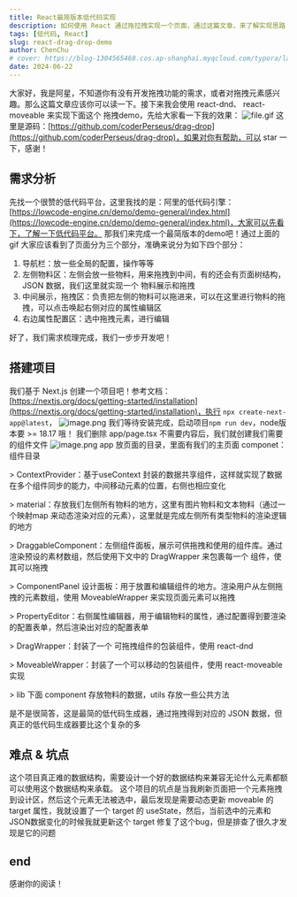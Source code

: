 ```yaml
---
title: React最简版本低代码实现
description: 如何使用 React 通过拖拉拽实现一个页面，通过这篇文章，来了解实现思路
tags: [低代码, React]
slug: react-drag-drop-demo
author: ChenChu
# cover: https://blog-1304565468.cos.ap-shanghai.myqcloud.com/typora/laugh.png
date: 2024-06-22
---
```


大家好，我是阿星，不知道你有没有开发拖拽功能的需求，或者对拖拽元素感兴趣。那么这篇文章应该你可以读一下。接下来我会使用 react-dnd、 react-moveable 来实现下面这个 拖拽demo，先给大家看一下我的效果：
![file.gif](https://blog-1304565468.cos.ap-shanghai.myqcloud.com/typora/1718442022534-e6d1c040-a2e7-4012-aaef-34d1565d43b5.gif)
这里是源码：[https://github.com/coderPerseus/drag-drop](https://github.com/coderPerseus/drag-drop)，如果对你有帮助，可以 star 一下，感谢！

## 需求分析

先找一个很赞的低代码平台，这里我找的是：阿里的低代码引擎：[https://lowcode-engine.cn/demo/demo-general/index.html](https://lowcode-engine.cn/demo/demo-general/index.html)，大家可以先看下，了解一下低代码平台。
那我们来完成一个最简版本的demo吧！通过上面的gif 大家应该看到了页面分为三个部分，准确来说分为如下四个部分：

1. 导航栏：放一些全局的配置，操作等等
2. 左侧物料区：左侧会放一些物料，用来拖拽到中间，有的还会有页面树结构，JSON 数据，我们这里就实现一个 物料展示和拖拽
3. 中间展示，拖拽区：负责把左侧的物料可以拖进来，可以在这里进行物料的拖拽，可以点击唤起右侧对应的属性编辑区
4. 右边属性配置区：选中拖拽元素，进行编辑

好了，我们需求梳理完成，我们一步步开发吧！

## 搭建项目

我们基于 Next.js 创建一个项目吧！参考文档：[https://nextjs.org/docs/getting-started/installation](https://nextjs.org/docs/getting-started/installation)，执行 `npx create-next-app@latest`，
![image.png](https://blog-1304565468.cos.ap-shanghai.myqcloud.com/work/1718019389894-b6990624-c97b-4070-b487-71f25344d124.png)
我们等待安装完成，启动项目`npm run dev`，node版本要 >= 18.17 哦！
我们删除 app/page.tsx 不需要内容后，我们就创建我们需要的组件文件
![image.png](https://blog-1304565468.cos.ap-shanghai.myqcloud.com/typora/1718452836796-0bcab620-b6fc-4834-b745-b4fe298d663a.png)
app 放页面的目录，里面有我们的主页面
componet：组件目录

\> ContextProvider：基于useContext 封装的数据共享组件，这样就实现了数据在多个组件同步的能力，中间移动元素的位置，右侧也相应变化

\> material：存放我们左侧所有物料的地方，这里有图片物料和文本物料（通过一个映射map 来动态渲染对应的元素），这里就是完成左侧所有类型物料的渲染逻辑的地方

\> DraggableComponent：左侧组件面板，展示可供拖拽和使用的组件库。通过渲染预设的素材数组，然后使用下文中的 DragWrapper 来包裹每一个 组件，使其可以拖拽

\> ComponentPanel 设计面板：用于放置和编辑组件的地方。渲染用户从左侧拖拽的元素数组，使用 MoveableWrapper 来实现页面元素可以拖拽

\> PropertyEditor：右侧属性编辑器，用于编辑物料的属性，通过配置得到要渲染的配置表单，然后渲染出对应的配置表单

\> DragWrapper：封装了一个 可拖拽组件的包装组件，使用 react-dnd

\> MoveableWrapper：封装了一个可以移动的包装组件，使用 react-moveable 实现

\> lib 下面 component 存放物料的数据，utils 存放一些公共方法

是不是很简答，这是最简的低代码生成器，通过拖拽得到对应的 JSON 数据，但真正的低代码生成器要比这个复杂的多

## 难点 & 坑点

这个项目真正难的数据结构，需要设计一个好的数据结构来兼容无论什么元素都额可以使用这个数据结构来承载。
这个项目的坑点是当我刷新页面把一个元素拖拽到设计区，然后这个元素无法被选中，最后发现是需要动态更新 moveable 的target 属性，我就设置了一个 target 的 useState，然后，当前选中的元素和JSON数据变化的时候我就更新这个 target 修复了这个bug，但是排查了很久才发现是它的问题

## end

感谢你的阅读！
